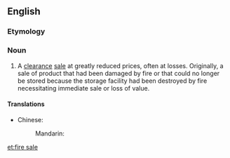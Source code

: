 ==English==

===Etymology===
{{compound|fire|sale}}

===Noun===
{{wikipedia}}
{{en-noun}}

#A [[clearance]] [[sale]] at greatly reduced prices, often at losses.  Originally, a sale of product that had been damaged by fire or that could no longer be stored because the storage facility had been destroyed by fire necessitating immediate sale or loss of value.

====Translations====
{{trans-top|clearance sale at reduced prices}}
* Chinese:
*: Mandarin: {{t|cmn|清仓甩卖|sc=Hani}}
{{trans-mid}}
{{trans-bottom}}

[[et:fire sale]]
